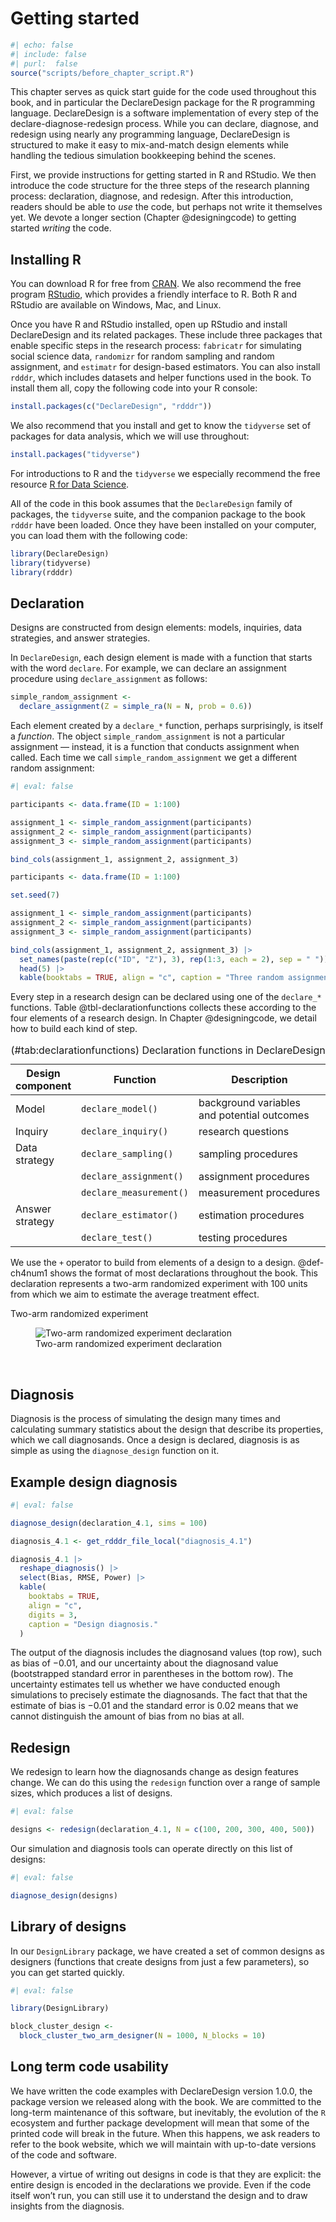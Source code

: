 # Getting started {#sec-ch4}

```r
#| echo: false
#| include: false
#| purl:  false
source("scripts/before_chapter_script.R")
```


This chapter serves as quick start guide for the code used throughout this book, and in particular the DeclareDesign package for the R programming language. DeclareDesign is a software implementation of every step of the declare-diagnose-redesign process. While you can declare, diagnose, and redesign using nearly any programming language, DeclareDesign is structured to make it easy to mix-and-match design elements while handling the tedious simulation bookkeeping behind the scenes. 

First, we provide instructions for getting started in R and RStudio. We then introduce the code structure for the three steps of the research planning process: declaration, diagnose, and redesign. After this introduction, readers should be able to *use* the code, but perhaps not write it themselves yet. We devote a longer section (Chapter @designingcode) to getting started *writing* the code.

## Installing R 

You can download R for free from [CRAN](https://cran.r-project.org). We also recommend the free program [RStudio](https://rstudio.com/products/rstudio/download), which provides a friendly interface to R. Both R and RStudio are available on Windows, Mac, and Linux.

Once you have R and RStudio installed, open up RStudio and install DeclareDesign and its related packages. These include three packages that enable specific steps in the research process: `fabricatr` for simulating social science data, `randomizr` for random sampling and random assignment, and `estimatr` for design-based estimators. You can also install `rdddr`, which includes datasets and helper functions used in the book. To install them all, copy the following code into your R console:

```r
install.packages(c("DeclareDesign", "rdddr"))
```

We also recommend that you install and get to know the `tidyverse` set of packages for data analysis, which we will use throughout:

```r
install.packages("tidyverse")
```

For introductions to R and the `tidyverse` we especially recommend the free resource [R for Data Science](https://r4ds.had.co.nz).

All of the code in this book assumes that the `DeclareDesign` family of packages, the `tidyverse` suite, and the companion package to the book `rdddr` have been loaded. Once they have been installed on your computer, you can load them with the following code:

```r
library(DeclareDesign)
library(tidyverse)
library(rdddr)
```

## Declaration

Designs are constructed from design elements: models, inquiries, data strategies, and answer strategies. 

In `DeclareDesign`, each design element is made with a function that starts with the word `declare`. For example, we can declare an assignment procedure using `declare_assignment` as follows:

```r
simple_random_assignment <- 
  declare_assignment(Z = simple_ra(N = N, prob = 0.6))
```

Each element created by a `declare_*` function, perhaps surprisingly, is itself a *function*. The object `simple_random_assignment` is not a particular assignment --- instead, it is a function that conducts assignment when called. Each time we call `simple_random_assignment` we get a different random assignment:

```r
#| eval: false

participants <- data.frame(ID = 1:100)

assignment_1 <- simple_random_assignment(participants)
assignment_2 <- simple_random_assignment(participants)
assignment_3 <- simple_random_assignment(participants)

bind_cols(assignment_1, assignment_2, assignment_3)
```
```r
participants <- data.frame(ID = 1:100)

set.seed(7)

assignment_1 <- simple_random_assignment(participants)
assignment_2 <- simple_random_assignment(participants)
assignment_3 <- simple_random_assignment(participants)

bind_cols(assignment_1, assignment_2, assignment_3) |> 
  set_names(paste(rep(c("ID", "Z"), 3), rep(1:3, each = 2), sep = " ")) |> 
  head(5) |> 
  kable(booktabs = TRUE, align = "c", caption = "Three random assignments from the same random assignment step.", digits = 3)
```

Every step in a research design can be declared using one of the `declare_*` functions. Table @tbl-declarationfunctions collects these according to the four elements of a research design. In Chapter @designingcode, we detail how to build each kind of step.

| Design component | Function                       | Description                                   |
| ---------------- | ------------------------------ | --------------------------------------------- |
| Model            | `declare_model()`              | background variables and potential outcomes   |
| Inquiry          | `declare_inquiry()`            | research questions                            |
| Data strategy    | `declare_sampling()`           | sampling procedures                           |
|                  | `declare_assignment()`         | assignment procedures                         |
|                  | `declare_measurement()`        | measurement procedures                        |
| Answer strategy  | `declare_estimator()`          | estimation procedures                         |
|                  | `declare_test()`               | testing procedures                            |

Table: (\#tab:declarationfunctions) Declaration functions in DeclareDesign

We use the `+` operator to build from elements of a design to a design. @def-ch4num1 shows the format of most declarations throughout the book. This declaration represents a two-arm randomized experiment with 100 units from which we aim to estimate the average treatment effect.

::: {#def-ch4num1 .declaration} 

Two-arm randomized experiment

![Two-arm randomized experiment declaration](/figures/declaration-example){#fig:designannotated}

$~$

:::


## Diagnosis {#diagnose-design-function}

Diagnosis is the process of simulating the design many times and calculating summary statistics about the design that describe its properties, which we call diagnosands. Once a design is declared, diagnosis is as simple as using the `diagnose_design` function on it.

::: {#lem-ch4num1} 

## Example design diagnosis

```r
#| eval: false

diagnose_design(declaration_4.1, sims = 100)
```

```r
diagnosis_4.1 <- get_rdddr_file_local("diagnosis_4.1")

diagnosis_4.1 |>
  reshape_diagnosis() |>
  select(Bias, RMSE, Power) |>
  kable(
    booktabs = TRUE,
    align = "c",
    digits = 3,
    caption = "Design diagnosis."
  )
```

:::

The output of the diagnosis includes the diagnosand values (top row), such as bias of $-0.01$, and our uncertainty about the diagnosand value (bootstrapped standard error in parentheses in the bottom row). The uncertainty estimates tell us whether we have conducted enough simulations to precisely estimate the diagnosands. The fact that that the estimate of bias is $-0.01$ and the standard error is $0.02$ means that we cannot distinguish the amount of bias from no bias at all. 

## Redesign {#redesign-function}

We redesign to learn how the diagnosands change as design features change. We can do this using the `redesign` function over a range of sample sizes, which produces a list of designs.

```r
#| eval: false

designs <- redesign(declaration_4.1, N = c(100, 200, 300, 400, 500))
```

Our simulation and diagnosis tools can operate directly on this list of designs:

```r
#| eval: false

diagnose_design(designs)
```

## Library of designs

In our `DesignLibrary` package, we have created a set of common designs as designers (functions that create designs from just a few parameters), so you can get started quickly.

```r
#| eval: false

library(DesignLibrary)

block_cluster_design <- 
  block_cluster_two_arm_designer(N = 1000, N_blocks = 10)
```

## Long term code usability 

We have written the code examples with DeclareDesign version 1.0.0, the package version we released along with the book. We are committed to the long-term maintenance of this software, but inevitably, the evolution of the `R` ecosystem and further package development will mean that some of the printed code will break in the future. When this happens, we ask readers to refer to the book website, which we will maintain with up-to-date versions of the code and software. 

However, a virtue of writing out designs in code is that they are explicit: the entire design is encoded in the declarations we provide. Even if the code itself won't run, you can still use it to understand the design and to draw insights from the diagnosis.

<!-- ## Further reading {-} -->

<!-- This primer is an introduction to DeclareDesign, but it only scratches the surface of what we can do with the software. At the end of each section in Part II, we illustrate how to tackle interesting problems that come up during declaration, diagnosis, and redesign. -->

<!-- In the meantime, we recommend the following resources for learning more. -->

<!-- - [DeclareDesign.org](declaredesign.org) -->
<!-- - [randomizr cheatsheet](https://github.com/rstudio/cheatsheets/raw/master/randomizr.pdf) -->
<!-- - [estimatr cheatsheet](https://github.com/rstudio/cheatsheets/raw/master/estimatr.pdf) -->
<!-- - [DeclareDesign cheatsheet](https://github.com/rstudio/cheatsheets/raw/master/declaredesign.pdf) -->
<!-- - [fabricatr vignette](https://declaredesign.org/r/fabricatr/)  -->
<!-- - [R for Data Science](https://r4ds.had.co.nz) -->
<!-- - [RStudio R primers](https://rstudio.cloud/learn/primers) -->
<!-- - [Computational social science bootcamp](https://sicss.io/boot_camp) -->

